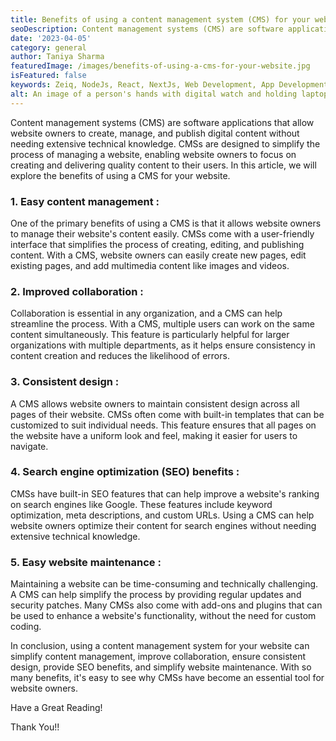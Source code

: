 ```yaml
---
title: Benefits of using a content management system (CMS) for your website
seoDescription: Content management systems (CMS) are software applications that allow website owners to create, manage, and publish digital content without needing extensive technical knowledge. CMSs are designed to simplify the process of managing a website, enabling website owners to focus on creating and delivering quality content to their users.
date: '2023-04-05'
category: general
author: Taniya Sharma
featuredImage: /images/benefits-of-using-a-cms-for-your-website.jpg
isFeatured: false
keywords: Zeiq, NodeJs, React, NextJs, Web Development, App Development, Javascript, CMS, Content Management system, Content, SEO
alt: An image of a person's hands with digital watch and holding laptop with a site opened on it.
---
```


Content management systems (CMS) are software applications that allow website owners to create, manage, and publish digital content without needing extensive technical knowledge. CMSs are designed to simplify the process of managing a website, enabling website owners to focus on creating and delivering quality content to their users. In this article, we will explore the benefits of using a CMS for your website.

### 1.  Easy content management :
One of the primary benefits of using a CMS is that it allows website owners to manage their website's content easily. CMSs come with a user-friendly interface that simplifies the process of creating, editing, and publishing content. With a CMS, website owners can easily create new pages, edit existing pages, and add multimedia content like images and videos.

### 2. Improved collaboration :
Collaboration is essential in any organization, and a CMS can help streamline the process. With a CMS, multiple users can work on the same content simultaneously. This feature is particularly helpful for larger organizations with multiple departments, as it helps ensure consistency in content creation and reduces the likelihood of errors.

### 3. Consistent design :
A CMS allows website owners to maintain consistent design across all pages of their website. CMSs often come with built-in templates that can be customized to suit individual needs. This feature ensures that all pages on the website have a uniform look and feel, making it easier for users to navigate.

### 4. Search engine optimization (SEO) benefits :
CMSs have built-in SEO features that can help improve a website's ranking on search engines like Google. These features include keyword optimization, meta descriptions, and custom URLs. Using a CMS can help website owners optimize their content for search engines without needing extensive technical knowledge.

### 5. Easy website maintenance :
Maintaining a website can be time-consuming and technically challenging. A CMS can help simplify the process by providing regular updates and security patches. Many CMSs also come with add-ons and plugins that can be used to enhance a website's functionality, without the need for custom coding.

In conclusion, using a content management system for your website can simplify content management, improve collaboration, ensure consistent design, provide SEO benefits, and simplify website maintenance. With so many benefits, it's easy to see why CMSs have become an essential tool for website owners.

Have a Great Reading!

Thank You!!
